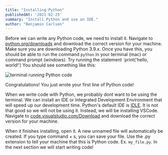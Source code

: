 ```yaml
---
title: "Installing Python"
publishedAt: '2021-02-25'
summary: "Install Python and use an IDE."
author: "Benjamin Carlson"
---
```


Before we can write any Python code, we need to install it. Navigate to [python.org/downloads](https://www.python.org/downloads/) and
download the correct version for your machine. Make sure you are downloading Python 3.9.x. Once you have this, you should be able to run
the command `python` in your terminal (mac) or command prompt (windows). Try running the statement `print('hello, world!') You should see something like this:

![terminal running Python code](/learn-images/python/python-in-terminal.png)

Congratulations! You just wrote your first line of Python code!

When we write code with Python, we probably dont want to be using the terminal. We can install an IDE or Integrated Development Environment
that will speed up our development time. Python's default IDE is [IDLE](https://docs.python.org/3/library/idle.html). It is not that good so we will not be using it. Instead, 
we will be installing VSCode. Navigate to [code.visualstudio.com/Download](https://code.visualstudio.com/Download) and download the correct version for your machine.

When it finishes installing, open it. A new unnamed file will automatically be created. If you type command + s, you can save your file.
Use the .py extension to tell your machine that this is Python code. Ex. `my_file.py`. In the next section we will start writing code!